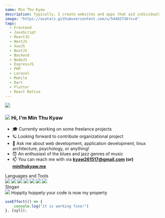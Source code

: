 ```yaml
---
name: Min Thu Kyaw
description: Typically, I create websites and apps that aid individuals.
image: "https://avatars.githubusercontent.com/u/54482736?v=4"
tags:
  - Frontend
  - JavaScript
  - ReactJS
  - NextJS
  - VueJS
  - NuxtJS
  - Backend
  - NodeJS
  - ExpressJS
  - PHP
  - Laravel
  - Mobile
  - Dart
  - Flutter
  - React Native
---
```


<div className="h-28 w-28 rounded-full overflow-hidden mx-auto">
  <img src="https://avatars.githubusercontent.com/u/54482736?v=4" />
</div>

<h3 className="flex flex-row max-w-[240px] mt-5 mx-auto">
  <img
    src="https://raw.githubusercontent.com/lwinmoepaing/lwinmoepaing/main/img/gitto.gif"
    className="h-[20px] object-contain mr-2"
  />
  <span> Hi, I'm Min Thu Kyaw </span>
</h3>

<div className="container max-w-[720px] mx-auto">

+ 🎓 Currently working on some freelance projects
+ 🪐 Looking forward to contribute organizational project
+ 💬 Ask me about web development, application development, linux architecture, psychology, or anything!
+ 😈 An enthusiast of the blues and jazz genres of music
+ 📫 You can reach me with via **kyaw261517@gmail.com (or) [minthukyaw.me](https://minthukyaw.vercel.app)**

<div className="text-xl mb-2">Languages and Tools </div>

<div className="flex flex-row gap-2">
  <img
    className="h-5"
    src="https://raw.githubusercontent.com/github/explore/80688e429a7d4ef2fca1e82350fe8e3517d3494d/topics/javascript/javascript.png"
  />
  <img
    className="h-5"
    src="https://raw.githubusercontent.com/github/explore/80688e429a7d4ef2fca1e82350fe8e3517d3494d/topics/flutter/flutter.png"
  />
  <img
    className="h-5"
    src="https://raw.githubusercontent.com/github/explore/80688e429a7d4ef2fca1e82350fe8e3517d3494d/topics/react/react.png"
  />
    <img
    className="h-5"
    src="https://raw.githubusercontent.com/github/explore/80688e429a7d4ef2fca1e82350fe8e3517d3494d/topics/redux/redux.png"
  />
  <img
    className="h-5"
    src="https://raw.githubusercontent.com/github/explore/80688e429a7d4ef2fca1e82350fe8e3517d3494d/topics/nodejs/nodejs.png"
  />
  <img
    className="h-5"
    src="https://raw.githubusercontent.com/github/explore/80688e429a7d4ef2fca1e82350fe8e3517d3494d/topics/laravel/laravel.png"
  />
  <img
    className="h-5"
    src="https://raw.githubusercontent.com/github/explore/80688e429a7d4ef2fca1e82350fe8e3517d3494d/topics/mongodb/mongodb.png"
  />
</div>

<div className="text-xl mt-10">Slogan </div>

<div className="flex flex-row gap-2 my-2">
  <img
    className="h-5"
    src="https://raw.githubusercontent.com/lwinmoepaing/lwinmoepaing/main/img/katto.gif"
  />
  <span>Hoppity hoppety your code is now my property</span>
</div>

```javascript
useEffect(() => {
    console.log("it is working fine!")
}, [syl]);
```

</div>
